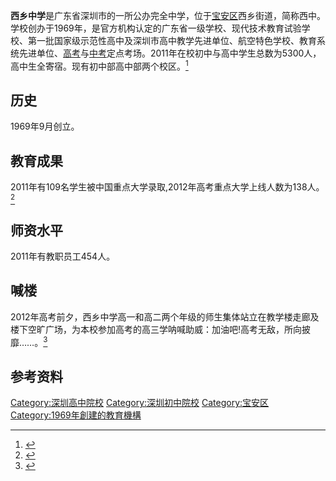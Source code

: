 {{更新|time=2019-04-09T04:20:24+00:00}}
{{Refimprove|time=2019-04-09T04:20:24+00:00}}
{{Infobox School
| name = 深圳市西乡中學
| other_name = 
| image = 
| motto = 择高处立 就平处坐 向宽处行
文化立校，体艺增色。
| established = 1969年9月
| type = [[中华人民共和国|中华人民共和国]][[公立|公立]][[完全中学|完全中学]]
| affiliation = 深圳市宝安区人民政府
| district = [[宝安区|宝安区]]
| grades = 初一至高三
| president = 
| principal = 蔡景贤
| vice_principal = 朱中友、罗惠权、王玲
| dean = 
| college =
| house = 炫乐社、劲足社
| sc =
| cs = 
| faculty = 
| staff = 
| students = 6000余人（2016年）
| athletics =
| conference =
| colors = 
| mascot =
| song = 《大榕树之歌》
| magazine = 《大榕树》
| location = {{CHN}}[[广东省|广东省]][[深圳市|深圳市]][[宝安区|宝安区]]<br>高中部：西乡街道兴业路3015号<br>初中部：西乡街道龙珠路61号（龙吟二路121号）
| free_label =
| free_text = 
| free_label2 =
| free_text2 = 
| free_label3 = 
| free_text3 = 
| website =[http://xxzx.baoan.edu.cn/ 西乡中學網站]
}}
'''西乡中学'''是广东省深圳市的一所公办完全中学，位于[[宝安区|宝安区]]西乡街道，简称西中。学校创办于1969年，是官方机构认定的广东省一级学校、现代技术教育试验学校、第一批国家级示范性高中及深圳市高中教学先进单位、航空特色学校、教育系统先进单位、[[高考|高考]]与[[中考|中考]]定点考场。2011年在校初中与高中学生总数为5300人，高中生全寄宿。现有初中部高中部两个校区。<ref>{{Cite web |url=http://xxzx.baoan.edu.cn/content.aspx?newsid=412886%EF%BC%88%E8%A5%BF%E4%B9%A1%E4%B8%AD%E5%AD%A6%E5%AE%98%E7%BD%91%EF%BC%89 |title=存档副本 |access-date=2018-06-17 |archive-date=2016-03-04 |archive-url=https://web.archive.org/web/20160304101524/http://xxzx.baoan.edu.cn/content.aspx?newsid=412886%EF%BC%88%E8%A5%BF%E4%B9%A1%E4%B8%AD%E5%AD%A6%E5%AE%98%E7%BD%91%EF%BC%89 |dead-url=no }}</ref>

==历史==
1969年9月创立。
==教育成果==
2011年有109名学生被中国重点大学录取,2012年高考重点大学上线人数为138人。<ref>{{Cite web |url=http://www.baoan.edu.cn/ContentOA/d227e341-18a8-4ff3-91ad-17fca56b1c4e.htm%EF%BC%88%E5%AE%9D%E5%AE%89%E6%95%99%E8%82%B2%EF%BC%89 |title=存档副本 |accessdate=2020-09-18 |archive-date=2016-03-04 |archive-url=https://web.archive.org/web/20160304110138/http://www.baoan.edu.cn/ContentOA/d227e341-18a8-4ff3-91ad-17fca56b1c4e.htm%EF%BC%88%E5%AE%9D%E5%AE%89%E6%95%99%E8%82%B2%EF%BC%89 |dead-url=yes }}</ref>
==师资水平==
2011年有教职员工454人。
==喊楼==
2012年高考前夕，西乡中学高一和高二两个年级的师生集体站立在教学楼走廊及楼下空旷广场，为本校参加高考的高三学呐喊助威：加油吧!高考无敌，所向披靡……。<ref>{{Cite web |url=http://sz.bendibao.com/news/201267/389856.htm#p=2（深圳新闻网） |title=存档副本 |access-date=2013-07-16 |archive-url=https://web.archive.org/web/20120614084203/http://sz.bendibao.com/news/201267/389856.htm#p=2（深圳新闻网） |archive-date=2012-06-14 |dead-url=yes }}</ref>

==参考资料==
{{Reflist|2}}

{{深圳普通高中院校}}
[[Category:深圳高中院校|Category:深圳高中院校]]
[[Category:深圳初中院校|Category:深圳初中院校]]
[[Category:宝安区|Category:宝安区]]
[[Category:1969年創建的教育機構|Category:1969年創建的教育機構]]